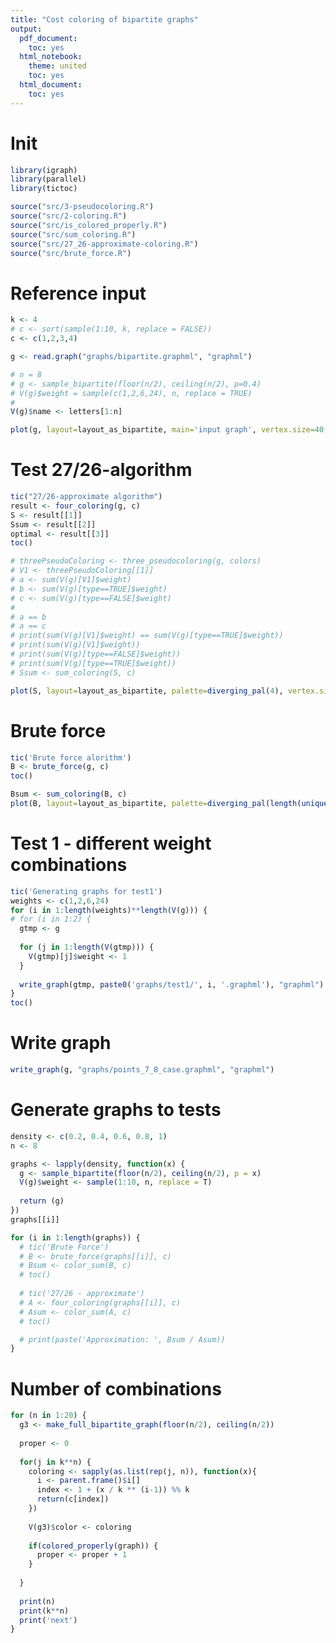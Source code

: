 ```yaml
---
title: "Cost coloring of bipartite graphs"
output:
  pdf_document:
    toc: yes
  html_notebook:
    theme: united
    toc: yes
  html_document:
    toc: yes
---
```


# Init
```r
library(igraph)
library(parallel)
library(tictoc)

source("src/3-pseudocoloring.R")
source("src/2-coloring.R")
source("src/is_colored_properly.R")
source("src/sum_coloring.R")
source("src/27_26-approximate-coloring.R")
source("src/brute_force.R")
```
# Reference input
```r
k <- 4
# c <- sort(sample(1:10, k, replace = FALSE))
c <- c(1,2,3,4)

g <- read.graph("graphs/bipartite.graphml", "graphml")

# n = 8
# g <- sample_bipartite(floor(n/2), ceiling(n/2), p=0.4)
# V(g)$weight = sample(c(1,2,6,24), n, replace = TRUE)
# 
V(g)$name <- letters[1:n]

plot(g, layout=layout_as_bipartite, main='input graph', vertex.size=40, vertex.label.cex=1, vertex.label = paste(V(g)$name, '/', V(g)$weight))
```
# Test 27/26-algorithm
```r
tic("27/26-approximate algorithm")
result <- four_coloring(g, c)
S <- result[[1]]
Ssum <- result[[2]]
optimal <- result[[3]]
toc()

# threePseudoColoring <- three_pseudocoloring(g, colors)
# V1 <- threePseudoColoring[[1]]
# a <- sum(V(g)[V1]$weight)
# b <- sum(V(g)[type==TRUE]$weight)
# c <- sum(V(g)[type==FALSE]$weight)
# 
# a == b
# a == c
# print(sum(V(g)[V1]$weight) == sum(V(g)[type==TRUE]$weight))
# print(sum(V(g)[V1]$weight))
# print(sum(V(g)[type==FALSE]$weight))
# print(sum(V(g)[type==TRUE]$weight))
# Ssum <- sum_coloring(S, c)

plot(S, layout=layout_as_bipartite, palette=diverging_pal(4), vertex.size=40, vertex.label.cex=1, main=paste('27/26-approximate - cost: ', Ssum, ' (optimal:', optimal, ')'), vertex.label = paste(V(S)$name, '/', V(S)$weight, '/', V(S)$color, sep=''))
```
# Brute force
```r
tic('Brute force alorithm')
B <- brute_force(g, c)
toc()

Bsum <- sum_coloring(B, c)
plot(B, layout=layout_as_bipartite, palette=diverging_pal(length(unique(V(B)$color))), vertex.size=40, vertex.label.cex=1, main=paste('Brute Force - sum:', Bsum), vertex.label = paste(V(B)$name, '/', V(B)$weight, '/', V(B)$color, sep=''))
```
# Test 1 - different weight combinations
```r
tic('Generating graphs for test1')
weights <- c(1,2,6,24)
for (i in 1:length(weights)**length(V(g))) {
# for (i in 1:2) {
  gtmp <- g
  
  for (j in 1:length(V(gtmp))) {
    V(gtmp)[j]$weight <- 1
  }
  
  write_graph(gtmp, paste0('graphs/test1/', i, '.graphml'), "graphml")
}
toc()
```
# Write graph
```r
write_graph(g, "graphs/points_7_8_case.graphml", "graphml")
```
# Generate graphs to tests
```r
density <- c(0.2, 0.4, 0.6, 0.8, 1)
n <- 8

graphs <- lapply(density, function(x) {
  g <- sample_bipartite(floor(n/2), ceiling(n/2), p = x)
  V(g)$weight <- sample(1:10, n, replace = T)
  
  return (g)
})
graphs[[i]]

for (i in 1:length(graphs)) {
  # tic('Brute Force')
  # B <- brute_force(graphs[[i]], c)
  # Bsum <- color_sum(B, c)
  # toc()
  
  # tic('27/26 - approximate')
  # A <- four_coloring(graphs[[i]], c)
  # Asum <- color_sum(A, c)
  # toc()

  # print(paste('Approximation: ', Bsum / Asum))
}

```
# Number of combinations
```r
for (n in 1:20) {
  g3 <- make_full_bipartite_graph(floor(n/2), ceiling(n/2))
  
  proper <- 0
    
  for(j in k**n) {
    coloring <- sapply(as.list(rep(j, n)), function(x){
      i <- parent.frame()$i[]
      index <- 1 + (x / k ** (i-1)) %% k
      return(c[index])
    })
    
    V(g3)$color <- coloring
    
    if(colored_properly(graph)) {
      proper <- proper + 1
    }
    
  }
  
  print(n)
  print(k**n)
  print('next')
}
```
